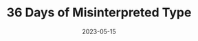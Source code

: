 ---
title: 36 Days of Misinterpreted Type
tags: [type]
start_date: 2023-04-10
date: 2023-05-15
priority: 2
draft: true
---